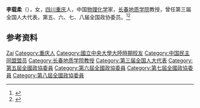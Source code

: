 '''李载柔'''（{{bd|1921年|1月|}}），女，[[四川|四川]][[重庆|重庆]]人，中国[[物理化学|物理化学]]家，[[长春地质学院|长春地质学院]]教授，曾任第三届全国人大代表，第五、六、七、八届全国政协委员。<ref>{{Cite book|title=历届全国政协委员人名辞典|author=|publisher=中国国际广播出版社|year=1996|isbn=9787507813746|location=北京|pages=}}</ref><ref>{{Cite book|title=中华人民共和国职官志|author=何虎生, 李耀东, 向常福主编|publisher=中国社会出版社|year=2003|isbn=9787800883934|location=北京|pages=}}</ref>

== 参考资料 ==
{{reflist}}

{{Authority control}}
{{DEFAULTSORT:Li李}}
[[Category:李姓|Zai]]
[[Category:重庆人|Category:重庆人]]
[[Category:國立中央大學大陸時期校友|Category:國立中央大學大陸時期校友]]
[[Category:中国民主同盟盟员|Category:中国民主同盟盟员]]
[[Category:长春地质学院教授|Category:长春地质学院教授]]
[[Category:第三届全国人大代表|Category:第三届全国人大代表]]
[[Category:第五屆全國政協委員|Category:第五屆全國政協委員]]
[[Category:第六屆全國政協委員|Category:第六屆全國政協委員]]
[[Category:第七屆全國政協委員|Category:第七屆全國政協委員]]
[[Category:第八屆全國政協委員|Category:第八屆全國政協委員]]

{{中国人物小作品}}